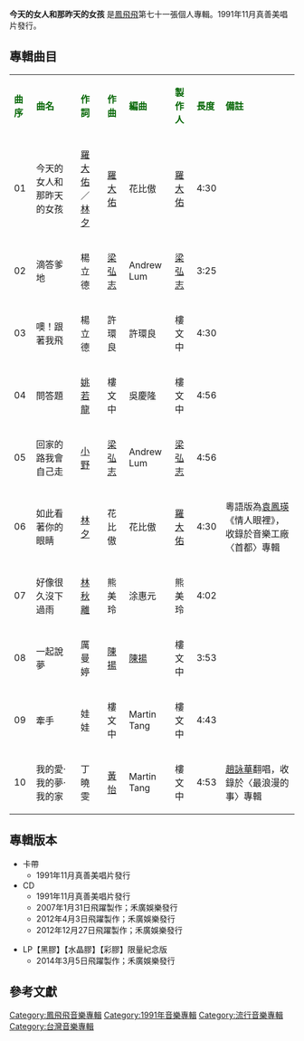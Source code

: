 {{Album infobox | <!-- See Wikipedia:WikiProject_Albums -->
|  Name        =今天的女人和那昨天的女孩
|  Type        = 專輯
|  Artist      = [[鳳飛飛|鳳飛飛]]
| cover = Replace this image female.svg
| 圖片簡介 =
|  Released    =1991年11月
|  Genre       = [[國語流行音樂|國語流行音樂]]
|  Length      =   44 分18  秒
|  Label       =真善美唱片
|  Number      = 
|  Producer    =  [[羅大佑|羅大佑]]／[[梁弘志|梁弘志]]／樓文中／熊美玲
| Last album  ='''[[鳳飛飛24Ｋ黃金ＣＤ版１|鳳飛飛24Ｋ黃金ＣＤ版１]]'''<br>（1991年11月）
| This album  = '''今天的女人和那昨天的女孩'''<br>（1991年11月）
| Next album  = '''[[鳳回首1|鳳回首1]]'''<br>（1992年8月）
}}
'''今天的女人和那昨天的女孩''' 是[[鳳飛飛|鳳飛飛]]第七十一張個人專輯。1991年11月真善美唱片發行。

==專輯曲目==
{| class="wikitable"
|-
| <font color=darkgreen>'''曲序'''</font> || <font color=darkgreen>'''曲名'''</font> || <font color=darkgreen>'''作詞'''</font> || <font color=darkgreen>'''作曲'''</font> || <font color=darkgreen>'''編曲'''</font>||  <font color=darkgreen>'''製作人'''</font>||<font color=darkgreen>'''長度'''</font>  || <font color=darkgreen>'''備註'''</font>
|-
| 01 || 今天的女人和那昨天的女孩 || [[羅大佑|羅大佑]]／[[林夕|林夕]] || [[羅大佑|羅大佑]] || 花比傲 || [[羅大佑|羅大佑]] || 4:30 || 
|-
| 02 || 滴答爹地 || 楊立德 || [[梁弘志|梁弘志]] || Andrew Lum || [[梁弘志|梁弘志]] || 3:25 ||
|-
| 03 || 噢！跟著我飛 || 楊立德 || 許環良 || 許環良 || 樓文中 || 4:30 ||
|-
| 04 || 問答題 || [[姚若龍|姚若龍]] || 樓文中 || 吳慶隆 || 樓文中|| 4:56 ||
|-
| 05 || 回家的路我會自己走 || [[小野|小野]] || [[梁弘志|梁弘志]] || Andrew Lum || [[梁弘志|梁弘志]] || 4:56 ||
|-
| 06 || 如此看著你的眼睛 || [[林夕|林夕]] || 花比傲 || 花比傲 || [[羅大佑|羅大佑]] || 4:30 ||粵語版為[[袁鳳瑛|袁鳳瑛]]《情人眼裡》，收錄於音樂工廠〈首都〉專輯
|-
| 07 || 好像很久沒下過雨 || [[林秋離|林秋離]] || 熊美玲 || 涂惠元 || 熊美玲 || 4:02 ||
|-
| 08 || 一起說夢 || 厲曼婷 || [[陳揚|陳揚]] || [[陳揚|陳揚]] || 樓文中 || 3:53 ||
|-
| 09 || 牽手 || 娃娃 || 樓文中 || Martin Tang || 樓文中 || 4:43 ||
|-
| 10 || 我的愛‧我的夢‧我的家 || 丁曉雯 || [[黃怡|黃怡]] || Martin Tang  ||樓文中 || 4:53||[[趙詠華|趙詠華]]翻唱，收錄於〈最浪漫的事〉專輯
|}

== 專輯版本 ==
*卡帶
**1991年11月真善美唱片發行
*CD
**1991年11月真善美唱片發行
**2007年1月31日飛躍製作；禾廣娛樂發行
**2012年4月3日飛躍製作；禾廣娛樂發行
**2012年12月27日飛躍製作；禾廣娛樂發行

*LP【黑膠】【水晶膠】【彩膠】限量紀念版
** 2014年3月5日飛躍製作；禾廣娛樂發行

==參考文獻==
{{reflist}}
[[Category:鳳飛飛音樂專輯|Category:鳳飛飛音樂專輯]]
[[Category:1991年音樂專輯|Category:1991年音樂專輯]]
[[Category:流行音樂專輯|Category:流行音樂專輯]]
[[Category:台灣音樂專輯|Category:台灣音樂專輯]]